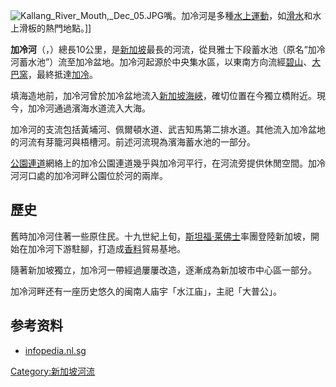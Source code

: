{{Infobox River | river_name =加冷河
| image_name = The Singapore Flyer – Aerial view of Singapore.jpg
| caption =
| origin = [[贝雅士下段蓄水池|贝雅士下段蓄水池]]
| mouth = [[加冷盆地|加冷盆地]]
| basin_countries = [[新加坡|新加坡]]
| length = {{convert|10|km|mi|abbr=on}}
| watershed = 
}}

[[File:Kallang_River_Mouth,_Dec_05.JPG|thumb]]嘴。加冷河是多種[[水上運動|水上運動]]，如[[滑水|滑水]]和水上滑板的熱門地點。]]

'''加冷河'''（{{lang-en|Kallang River}}，{{lang-ms|Sungei Kallang}}）總長10公里，是[[新加坡|新加坡]]最長的河流，從貝雅士下段蓄水池（原名“加冷河蓄水池”）流至加冷盆地。加冷河起源於中央集水區，以東南方向流經[[碧山|碧山]]、[[大巴窯|大巴窯]]，最終抵達[[加冷|加冷]]。

填海造地前，加冷河曾於加冷盆地流入[[新加坡海峽|新加坡海峽]]，確切位置在今獨立橋附近。現今，加冷河通過濱海水道流入大海。

加冷河的支流包括黃埔河、佩爾頓水道、武吉知馬第二排水道。其他流入加冷盆地的河流有芽籠河與梧槽河。前述河流現為濱海蓄水池的一部分。

[[公园连道|公園連道]]網絡上的加冷公園連道幾乎與加冷河平行，在河流旁提供休閒空間。加冷河河口處的加冷河畔公園位於河的兩岸。

==歷史==
舊時加冷河住著一些原住民。十九世紀上旬，[[斯坦福·莱佛士|斯坦福·莱佛士]]率團登陸新加坡，開始在加冷河下游駐腳，打造成[[香料|香料]]貿易基地。

隨著新加坡獨立，加冷河一帶經過屢屢改造，逐漸成為新加坡市中心區一部分。

加冷河畔还有一座历史悠久的闽南人庙宇「水江庙」，主祀「大普公」。

==参考资料==
*[https://web.archive.org/web/20111230151256/http://infopedia.nl.sg/articles/SIP_220__2008-12-02.html infopedia.nl.sg]

{{DEFAULTSORT:Kallang}}
[[Category:新加坡河流|Category:新加坡河流]]